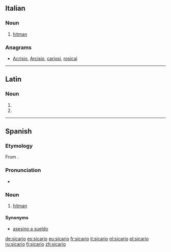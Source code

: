 ==Italian==

===Noun===
{{it-noun|sicar|m|io|i}}

# [[hitman]] {{gloss|hired killer}}

===Anagrams===
* [[Acrisio#Italian|Acrisio]], [[Arcisio#Italian|Arcisio]], [[cariosi#Italian|cariosi]], [[rosicai#Italian|rosicai]]

----

==Latin==

===Noun===
{{la-noun-form|sīcāriō}}

# {{inflection of|sicarius|sīcārius|dat|s|lang=la}}
# {{inflection of|sicarius|sīcārius|abl|s|lang=la}}

----

==Spanish==

===Etymology===
From {{etyl|la|es}} {{term|sicarius|sīcārius|lang=la|murderer, assassin}}.

===Pronunciation===
* {{IPA|/si.ˈka.ɾjo/|lang=es}}

===Noun===
{{es-noun|m|f=sicaria}}

# [[hitman]] {{gloss|hired killer}}

====Synonyms====
* [[asesino a sueldo]] {{m}}

[[de:sicario]]
[[es:sicario]]
[[eu:sicario]]
[[fr:sicario]]
[[it:sicario]]
[[nl:sicario]]
[[pl:sicario]]
[[ru:sicario]]
[[fi:sicario]]
[[zh:sicario]]
